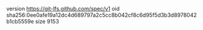 version https://git-lfs.github.com/spec/v1
oid sha256:0ee0afe19a12dc4d689797a2c5cc8b042cf8c6d95f5d3b3d8978042b1cb5559e
size 9153
